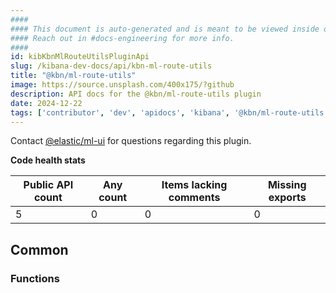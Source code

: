 ```yaml
---
####
#### This document is auto-generated and is meant to be viewed inside our experimental, new docs system.
#### Reach out in #docs-engineering for more info.
####
id: kibKbnMlRouteUtilsPluginApi
slug: /kibana-dev-docs/api/kbn-ml-route-utils
title: "@kbn/ml-route-utils"
image: https://source.unsplash.com/400x175/?github
description: API docs for the @kbn/ml-route-utils plugin
date: 2024-12-22
tags: ['contributor', 'dev', 'apidocs', 'kibana', '@kbn/ml-route-utils']
---
```




Contact [@elastic/ml-ui](https://github.com/orgs/elastic/teams/ml-ui) for questions regarding this plugin.

**Code health stats**

| Public API count  | Any count | Items lacking comments | Missing exports |
|-------------------|-----------|------------------------|-----------------|
| 5 | 0 | 0 | 0 |

## Common

### Functions
<DocDefinitionList data={kbnMlRouteUtilsObj.common.functions}/>


